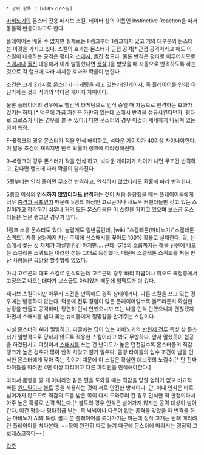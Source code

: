  * 상위 항목 : [마비노기/스킬]

[[마비노기]]의 몬스터 전용 패시브 스킬. 데이터 상의 이름인 Instinctive Reaction을 따서 동물적 반응이라고도 한다.

플레이어는 배울 수 없지만 실제로는 F랭크부터 1랭크까지 있고 거의 대부분의 몬스터는 이것을 가지고 있다. 스킬의 효과는 몬스터가 근접 공격[* 근접 공격이라고 해도 이 스킬이 대응하는 공격은 평타와 [[스매시]], [[돌진]] 정도다. 물론 반격은 평타로 이루어지므로 [[스매시]]나 [[돌진]] 대응해서 이게 발동했다면 [[끔살]].]을 받았을 때 자동으로 반격하도록 하는 것으로 각 랭크에 따라 세세한 효과와 확률이 변한다.

조건은 크게 2가지로 몬스터가 타게팅을 하고 있는가(인게이지, 즉 플레이어를 인식) 아닌가하는 것과 적과의 넉다운 게이지 차이이다.

물론 플레이어의 경우에도 빨간색 타게팅으로 인식 중일 때 자동으로 반격하는 효과가 있기는 하다.[* 덕분에 가끔 자신은 가만히 있는데 스매시 반격을 성공시킨다던가, 평타로 크로스가 나는 경우를 볼 수 있다.] 다만 몬스터의 경우 이것이 세세하게 나눠져 있는 점이 특징.

F~B랭크의 경우 몬스터가 적을 인식 해야하고, 넉다운 게이지가 40이상 차이나야한다. 이 발동 조건이 채워지면 반격 확률이 랭크에 따라정해진다.

9~6랭크의 경우 몬스터가 적을 인식 하고, 넉다운 게이지가 차이가 나면 무조건 반격하고, 같다면 랭크에 따라 확률이 달라진다.

5랭부터는 인식 중이면 무조건 반격하고, 인식하지 않았더라도 확률에 따라 반격한다.

5랭크 이상의 '''인식하지 않았더라도 반격'''하는 것이 처음 등장했을 때는 플레이어들에게 너무 [[충격과 공포]]였기 때문에 5랭크 이상인 고르곤이나 새도우 커맨더들만 갖고 있는 스킬이라고 착각하기 쉬우나 거의 모든 몬스터들은 이 스킬을 가지고 있으며 보스급 몬스터들은 높은 랭크인 경우가 많다.

1랭크 소유 몬스터도 있다. 놀랍게도 일반몹인데, [wiki:"스켈레톤(마비노기)"스켈레톤 스쿼드]. 자폭 성능까지 지닌 주제에 선스매시를 꽂아도 100% 확률로 실패한다. 뭐, 선스매시 꽂는 것 자체가 자살행위긴 하지만.... 근데, G15의 소름끼치는 해골 던전에 나오는 스켈레톤 스쿼드는 이러한 성능 그대로 등장했다. 때문에 스켈레톤 스쿼드를 처음 만난 사람들은 급당황 할수밖에 없었다.

마치 고르곤의 대표 스킬로 인식되는데 고르곤의 경우 바리 하급이나 피오드 특정층에서 고정으로 나오는데다가 보스급도 아니었기 때문에 임팩트가 더 컸다.

패시브 스킬이지만 아무리 조건을 만족해도 경직 상태이거나, 다른 스킬을 쓰고 있는 경우에는 발동하지 않는다. 덕분에 전투 경험이 많은 플레이어일수록 볼트라든지 확실한 상황을 만들고 공격하며, 당연히 인식 안했으니까 또는 나를 인식 안했으니까 괜찮겠지 하면서 스매시를 냅다 꽂는 뉴비들에게 절망감을 안겨주는 스킬이다.

사실 몬스터의 AI가 띨띨하고, 다굴에는 답이 없는 마비노기의 [[반턴제 전투]] 특성 상 몬스터가 일방적으로 당하지 않도록 적용한 스킬이라고 봐도 무방하다. 앞서 말했듯이 협공을 하겠답시고 여럿이서 [[스매시]]를 쓰는 건 난이도가 높은 던전일수록 몬스터들의 직감 랭크가 높은 경우가 많아 반격 처맞고 뻗기 일쑤다. 몸빵 타이틀의 입수 조건이 남을 인식한 몬스터에게 맞아 죽는 것이기 때문에 이 스킬은 확실한 데브캣의 노림수.[* 단 진짜 타이틀을 따려면 4인 이상 파티이고 다른 파티원을 인식해야한다.]

따라서 몸빵을 딸 게 아니라면 같은 편을 도와줄 때는 직감을 당할 염려가 없고 비교적 빠른 [[윈드밀]]이나 [[볼트]] 등을 사용하는 것이 서로 안전한 방책이다. 단, 이때 인식은 바로 넘어가지 않으므로 직감의 도움 받은 쪽이 다시 도와주러 간 경우 인식한 적 판정이라서 아주 높은 확률로 반격 먹는다.[* 볼트의 경우 인식은 넘어가지 않지만 공격 대상이 넘어간다. 이건 평타나 평타취급 받는, 즉 넉백이나 다운이 없는 공격을 맞았을 때 반격을 하는 마비노기 AI의 특징. 볼트 쏜 플레이어를 쫒아가기는 하는데 정작 고개는 원래 때리려던 플레이어를 쳐다본다. ~~목이 완전히 따로 놀기 때문에 몬스터에 따라서는 굉장히 그로테스크하다~~] 

[[각주]]
